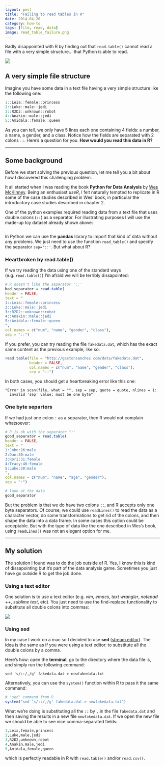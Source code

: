 ```yaml
---
layout: post
title: "Failing to read tables in R"
date: 2014-04-20
category: how-to
tags: [file, read, data]
image: read_table_failure.png
---
```


Badly disappointed with R by finding out that ```read.table()``` cannot read a file with a very simple structure... that Python is able to read.

<!--more-->

![](/images/blog/read_table_failure.png)


## A very simple file structure

Imagine you have some data in a text file having a very simple structure like the following one:

```r
1::Leia::female::princess
2::Luke::male::jedi
3::R2D2::unknown::robot
4::Anakin::male::jedi
5::Amidala::female::queen
```

As you can tell, we only have 5 lines each one containing 4 fields: a number, a name, a gender, and a class. Notice how the fields are separated with 2 colons ```::```. Here's a question for you: **How would you read this data in R?**

<hr/>

## Some background

Before we start solving the previous question, let me tell you a bit about how I discovered this challenging problem.

It all started when I was reading the book **Python for Data Analysis** by [Wes McKinney](http://blog.wesmckinney.com/). Being an enthusiast *useR*, I felt naturally tempted to replicate in R some of the case studies described in Wes' book, in particular the introductory case studies described in chapter 2.

One of the python examples required reading data from a text file that uses double colons (```::```) as a separator. For illustrating purposes I will use the made-up toy dataset already shown above: 

```r
```

In Python we can use the **pandas** library to import that kind of data without any problems. We just need to use the function ```read_table()``` and specify the separator ```sep='::'```. But what about R?


### Heartbroken by read.table()

If we try reading the data using one of the standard ways (e.g. ```read.table()```) I'm afraid we will be terribly dissapointed:

```r
# R doesn't like the separator '::'
bad_separator = read.table(
header = FALSE, 
text = "
1::Leia::female::princess
2::Luke::male::jedi
3::R2D2::unknown::robot
4::Anakin::male::jedi
5::Amidala::female::queen
",
col.names = c("num", "name", "gender", "class"),
sep = "::")
```


If you prefer, you can try reading the file ```fakedata.dat```, which has the exact same content as the previous example, like so: 

```r
read.table(file = "http://gastonsanchez.com/data/fakedata.dat",
           header = FALSE, 
           col.names = c("num", "name", "gender", "class"),
           sep = "::")
```


In both cases, you should get a heartbreaking error like this one:

```
"Error in scan(file, what = "", sep = sep, quote = quote, nlines = 1:
  invalid 'sep' value: must be one byte"
```

### One byte separtors

If we had just one colon ```:``` as a separator, then R would not complain whatsoever:

```r
# R is ok with the separator ":"
good_separator = read.table(
header = FALSE, 
text = "
1:John:26:male
2:Dan:30:male
3:Rori:31:female
4:Tracy:40:female
5:Luke:30:male
",
col.names = c("num", "name", "age", "gender"),
sep = ":")

# look at the data
good_separator
```

But the problem is that we do have two colons ```::```, and R accepts only one byte separators. Of course, we could use ```readLines()``` to read the data as a character vector, do some transformations to get rid of the colons, and then shape the data into a data frame. In some cases this option could be acceptable. But with the type of data like the one described in Wes's book, using ```readLines()``` was not an elegant option for me.

<hr/>

## My solution

The solution I found was to do the job outside of R. Yes, I know this is kind of dissapointing but it's part of the data analysis game. Sometimes you just have go outside R to get the job done.


### Using a text editor

One solution is to use a text editor (e.g. *vim*, *emacs*, *text wrangler*, *notepad ++*, *sublime text*, etc). You just need to use the find-replace functionality to substitute all double colons into commas:

![](/images/blog/replace_colons_by_comma.png)


### Using **sed**

In my case I work on a mac so I decided to use **sed** ([stream editor](http://en.wikipedia.org/wiki/Sed)). The idea is the same as if you were using a text editor: to substitute all the double colons by a comma. 

Here's how: open the **terminal**, go to the directory where the data file is, and simply run the following command:

```
sed 's/::/,/g' fakedata.dat > newfakedata.txt
```

Alternatively, you can use the ```system()``` function within R to pass it the same command:
```r
# 'sed' command from R
system("sed 's/::/,/g' fakedata.dat > newfakedata.txt")
```

What we're doing is substituting all the ```::``` by ```,``` in the file ```fakedata.dat``` and then saving the results in a new file ```newfakedata.dat```. If we open the new file we should be able to see nice comma-separated fields:

```r
1,Leia,female,princess
2,Luke,male,jedi
3,R2D2,unknown,robot
4,Anakin,male,jedi
5,Amidala,female,queen
```

which is perfectly readable in R with ```read.table()``` and/or ```read.csv()```.


